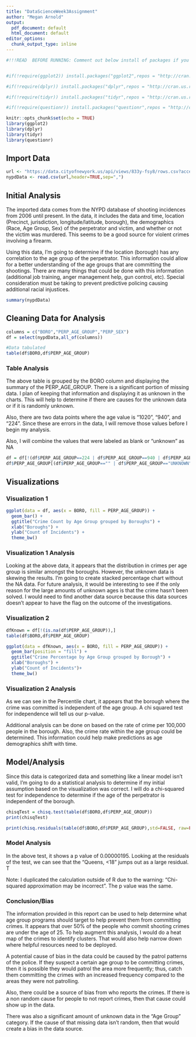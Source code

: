 ```yaml
---
title: "DataScienceWeek3Assignment"
author: "Megan Arnold"
output:
  pdf_document: default
  html_document: default
editor_options:
  chunk_output_type: inline
---
```



```r

#!!!READ  BEFORE RUNNING: Comment out below install of packages if you don't want them installed through this method. Only completed to ensure the document would knit first try.


#if(!require(ggplot2)) install.packages("ggplot2",repos = "http://cran.us.r-project.org")

#if(!require(dplyr)) install.packages("dplyr",repos = "http://cran.us.r-project.org")

#if(!require(tidyr)) install.packages("tidyr",repos = "http://cran.us.r-project.org")

#if(!require(questionr)) install.packages("questionr",repos = "http://cran.us.r-project.org")
```



```r
knitr::opts_chunk$set(echo = TRUE)
library(ggplot2)
library(dplyr)
library(tidyr)
library(questionr)
```

## Import Data

```r
url <- "https://data.cityofnewyork.us/api/views/833y-fsy8/rows.csv?accessType=DOWNLOAD"
nypdData <- read.csv(url,header=TRUE,sep=",")
```

## Initial Analysis

The imported data comes from the NYPD database of shooting incidences from 2006 until present. In the data, it includes the data and time, location (Precinct, jurisdiction, longitude/latitude, borough), the demographics (Race, Age Group, Sex) of the perpetrator and victim, and whether or not the victim was murdered. This seems to be a good source for violent crimes involving a firearm.

Using this data, I'm going to determine if the location (borough) has any correlation to the age group of the perpetrator. This information could allow for a better understanding of the age groups that are committing the shootings. There are many things that could be done with this information (additional job training, anger management help, gun control, etc). Special consideration must be taking to prevent predictive policing causing additional racial injustices. 

```r
summary(nypdData)
```

## Cleaning Data for Analysis
```r
columns = c("BORO","PERP_AGE_GROUP","PERP_SEX")
df = select(nypdData,all_of(columns))

#Data tabulated
table(df$BORO,df$PERP_AGE_GROUP)
```
### Table Analysis

The above table is grouped by the BORO column and displaying the summary of the PERP_AGE_GROUP. There is a significant portion of missing data. I plan of keeping that information and displaying it as unknown in the charts. This will help to determine if there are causes for the unknown data or if it is randomly unknown.

Also, there are two data points where the age value is "1020", "940", and "224". Since these are errors in the data, I will remove those values before I begin my analysis.

Also, I will combine the values that were labeled as blank or "unknown" as NA

```r
df = df[!(df$PERP_AGE_GROUP==224 | df$PERP_AGE_GROUP==940 | df$PERP_AGE_GROUP==1020),] #Remove the incorrect data
df$PERP_AGE_GROUP[(df$PERP_AGE_GROUP=="" | df$PERP_AGE_GROUP=="UNKNOWN")] <-NA #Make blank and unknown consistent
```

## Visualizations

### Visualization 1
```r
ggplot(data = df, aes(x = BORO, fill = PERP_AGE_GROUP)) +
  geom_bar() +
  ggtitle("Crime Count by Age Group grouped by Boroughs") + 
  xlab("Boroughs") +
  ylab("Count of Incidents") +
  theme_bw()
```

### Visualization 1 Analysis

Looking at the above data, it appears that the distribution in crimes per age group is similar amongst the boroughs. However, the unknown data is skewing the results. I'm going to create stacked percentage chart without the NA data. For future analysis, it would be interesting to see if the only reason for the large amounts of unknown ages is that the crime hasn't been solved. I would need to find another data source because this data sources doesn't appear to have the flag on the outcome of the investigations.

### Visualization 2
```r
dfKnown = df[!(is.na(df$PERP_AGE_GROUP)),]
table(df$BORO,df$PERP_AGE_GROUP)
```
```r
ggplot(data = dfKnown, aes(x = BORO, fill = PERP_AGE_GROUP)) +
  geom_bar(position = "fill") +
  ggtitle("Crime Percentage by Age Group grouped by Borough") + 
  xlab("Boroughs") +
  ylab("Count of Incidents")+
  theme_bw()
```

### Visualization 2 Analysis

As we can see in the Percentile chart, it appears that the borough where the crime was committed is independent of the age group. A chi squared test for independence will tell us our p-value. 

Additional analysis can be done on based on the rate of crime per 100,000 people in the borough. Also, the crime rate within the age group could be determined. This information could help make predictions as age demographics shift with time.

## Model/Analysis

Since this data is categorized data and something like a linear model isn't valid, I'm going to do a statistical analysis to determine if my initial assumption based on the visualization was correct. I will do a chi-squared test for independence to determine if the age of the perpetrator is independent of the borough.

```r

chisqTest = chisq.test(table(df$BORO,df$PERP_AGE_GROUP))
print(chisqTest)

print(chisq.residuals(table(df$BORO,df$PERP_AGE_GROUP),std=FALSE, raw=FALSE))
```

### Model Analysis

In the above test, it shows a p value of 0.00000195. Looking at the residuals of the test, we can see that the "Queens, <18" jumps out as a large residual. T

Note:
I duplicated the calculation outside of R due to the warning: "Chi-squared approximation may be incorrect". The p value was the same. 


### Conclusion/Bias
The information provided in this report can be used to help determine what age group programs should target to help prevent them from committing crimes. It appears that over 50% of the people who commit shooting crimes are under the age of 25. To help augment this analysis, I would do a heat map of the crimes to identify clusters. That would also help narrow down where helpful resources need to be deployed. 

A potential cause of bias in the data could be caused by the patrol patterns of the police. If they suspect a certain age group to be committing crimes, then it is possible they would patrol the area more frequently; thus, catch them committing the crimes with an increased frequency compared to the areas they were not patrolling. 

Also, there could be a source of bias from who reports the crimes. If there is a non random cause for people to not report crimes, then that cause could show up in the data.

There was also a significant amount of unknown data in the "Age Group" category. If the cause of that missing data isn't random, then that would create a bias in the data source.

